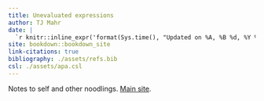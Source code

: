 ```yaml
---
title: Unevaluated expressions
author: TJ Mahr
date: |
  `r knitr::inline_expr('format(Sys.time(), "Updated on %A, %B %d, %Y %I:%M %p")')`
site: bookdown::bookdown_site
link-citations: true
bibliography: ./assets/refs.bib
csl: ./assets/apa.csl
---
```


Notes to self and other noodlings. [Main site](https://tjmahr.com/). 
